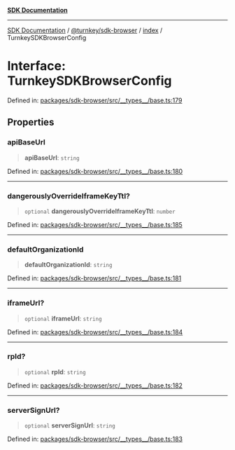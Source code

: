 [**SDK Documentation**](../../../../README.mdx)

***

[SDK Documentation](../../../../packages.mdx) / [@turnkey/sdk-browser](../../README.mdx) / [index](../README.mdx) / TurnkeySDKBrowserConfig

# Interface: TurnkeySDKBrowserConfig

Defined in: [packages/sdk-browser/src/\_\_types\_\_/base.ts:179](https://github.com/tkhq/sdk/blob/fd49bfe86475c8603b3eb385aa101efa36fa32fc/packages/sdk-browser/src/__types__/base.ts#L179)

## Properties

### apiBaseUrl

> **apiBaseUrl**: `string`

Defined in: [packages/sdk-browser/src/\_\_types\_\_/base.ts:180](https://github.com/tkhq/sdk/blob/fd49bfe86475c8603b3eb385aa101efa36fa32fc/packages/sdk-browser/src/__types__/base.ts#L180)

***

### dangerouslyOverrideIframeKeyTtl?

> `optional` **dangerouslyOverrideIframeKeyTtl**: `number`

Defined in: [packages/sdk-browser/src/\_\_types\_\_/base.ts:185](https://github.com/tkhq/sdk/blob/fd49bfe86475c8603b3eb385aa101efa36fa32fc/packages/sdk-browser/src/__types__/base.ts#L185)

***

### defaultOrganizationId

> **defaultOrganizationId**: `string`

Defined in: [packages/sdk-browser/src/\_\_types\_\_/base.ts:181](https://github.com/tkhq/sdk/blob/fd49bfe86475c8603b3eb385aa101efa36fa32fc/packages/sdk-browser/src/__types__/base.ts#L181)

***

### iframeUrl?

> `optional` **iframeUrl**: `string`

Defined in: [packages/sdk-browser/src/\_\_types\_\_/base.ts:184](https://github.com/tkhq/sdk/blob/fd49bfe86475c8603b3eb385aa101efa36fa32fc/packages/sdk-browser/src/__types__/base.ts#L184)

***

### rpId?

> `optional` **rpId**: `string`

Defined in: [packages/sdk-browser/src/\_\_types\_\_/base.ts:182](https://github.com/tkhq/sdk/blob/fd49bfe86475c8603b3eb385aa101efa36fa32fc/packages/sdk-browser/src/__types__/base.ts#L182)

***

### serverSignUrl?

> `optional` **serverSignUrl**: `string`

Defined in: [packages/sdk-browser/src/\_\_types\_\_/base.ts:183](https://github.com/tkhq/sdk/blob/fd49bfe86475c8603b3eb385aa101efa36fa32fc/packages/sdk-browser/src/__types__/base.ts#L183)
